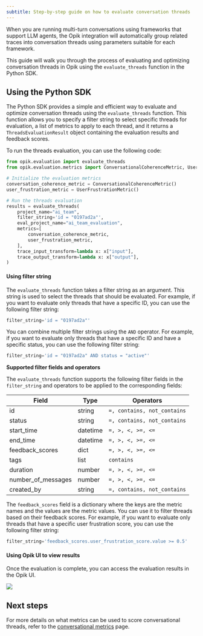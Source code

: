 ```yaml
---
subtitle: Step-by-step guide on how to evaluate conversation threads
---
```

When you are running multi-turn conversations using frameworks that support LLM agents, the Opik integration will
automatically group related traces into conversation threads using parameters suitable for each framework.

This guide will walk you through the process of evaluating and optimizing conversation threads in Opik using
the `evaluate_threads` function in the Python SDK.

## Using the Python SDK

The Python SDK provides a simple and efficient way to evaluate and optimize conversation threads using the
`evaluate_threads` function. This function allows you to specify a filter string to select specific threads for
evaluation, a list of metrics to apply to each thread, and it returns a `ThreadsEvaluationResult` object
containing the evaluation results and feedback scores.

To run the threads evaluation, you can use the following code:

```python
from opik.evaluation import evaluate_threads
from opik.evaluation.metrics import ConversationalCoherenceMetric, UserFrustrationMetric

# Initialize the evaluation metrics
conversation_coherence_metric = ConversationalCoherenceMetric()
user_frustration_metric = UserFrustrationMetric()

# Run the threads evaluation
results = evaluate_threads(
    project_name="ai_team",
    filter_string='id = "0197ad2a"',
    eval_project_name="ai_team_evaluation",
    metrics=[
        conversation_coherence_metric,
        user_frustration_metric,
    ],
    trace_input_transform=lambda x: x["input"],
    trace_output_transform=lambda x: x["output"],
)
```

#### Using filter string

The `evaluate_threads` function takes a filter string as an argument. This string is used to select the threads that
should be evaluated. For example, if you want to evaluate only threads that have a specific ID, you can use the
following filter string:

```python
filter_string='id = "0197ad2a"'
```

You can combine multiple filter strings using the `AND` operator. For example, if you want to evaluate only threads
that have a specific ID and have a specific status, you can use the following filter string:

```python
filter_string='id = "0197ad2a" AND status = "active"'
```

**Supported filter fields and operators**

The `evaluate_threads` function supports the following filter fields in the `filter_string` and
operators to be applied to the corresponding fields:

| Field              | Type     | Operators                     |
|--------------------|----------|-------------------------------|
| id                 | string   | ``=, contains, not_contains`` |
| status             | string   | ``=, contains, not_contains`` |
| start_time         | datetime | ``=, >, <, >=, <=``           |
| end_time           | datetime | ``=, >, <, >=, <=``           |
| feedback_scores    | dict     | ``=, >, <, >=, <=``           |
| tags               | list     | ``contains``                  |
| duration           | number   | ``=, >, <, >=, <=``           |
| number_of_messages | number   | ``=, >, <, >=, <=``           |
| created_by         | string   | ``=, contains, not_contains`` |

The `feedback_scores` field is a dictionary where the keys are the metric names and the values are the metric values.
You can use it to filter threads based on their feedback scores. For example, if you want to evaluate only threads
that have a specific user frustration score, you can use the following filter string:

```python
filter_string='feedback_scores.user_frustration_score.value >= 0.5'
```

#### Using Opik UI to view results

Once the evaluation is complete, you can access the evaluation results in the Opik UI.

<Frame>
  <img src="/img/evaluation/threads_user_frustration_score.png" />
</Frame>

## Next steps

For more details on what metrics can be used to score conversational threads, refer to
the [conversational metrics](/evaluation/metrics/conversation_threads_metrics) page.